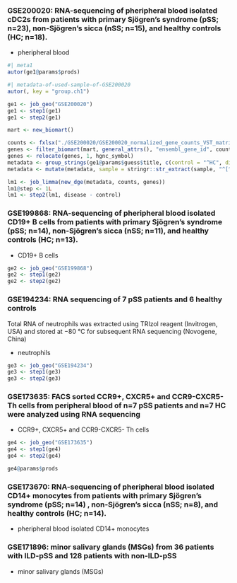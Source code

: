 
### GSE200020: RNA-sequencing of pheripheral blood isolated cDC2s from patients with primary Sjögren’s syndrome (pSS; n=23), non-Sjögren’s sicca (nSS; n=15), and healthy controls (HC; n=18).

- pheripheral blood

```r
#| meta1
autor(ge1@params$prods)
```

```r
#| metadata-of-used-sample-of-GSE200020
autor(, key = "group.ch1")
```

```r
ge1 <- job_geo("GSE200020")
ge1 <- step1(ge1)
ge1 <- step2(ge1)
```

```r
mart <- new_biomart()

counts <- fxlsx("./GSE200020/GSE200020_normalized_gene_counts_VST_matrix_Discovery.xlsx")
genes <- filter_biomart(mart, general_attrs(), "ensembl_gene_id", counts$X1)
genes <- relocate(genes, 1, hgnc_symbol)
metadata <- group_strings(ge1@params$guess$title, c(control = "^HC", disease = "pSS"), "sample")
metadata <- mutate(metadata, sample = stringr::str_extract(sample, "^[^ ]+"))

lm1 <- job_limma(new_dge(metadata, counts, genes))
lm1@step <- 1L
lm1 <- step2(lm1, disease - control)
```

### GSE199868: RNA-sequencing of pheripheral blood isolated CD19+ B cells from patients with primary Sjögren’s syndrome (pSS; n=14), non-Sjögren’s sicca (nSS; n=11), and healthy controls (HC; n=13).

- CD19+ B cells

```r
ge2 <- job_geo("GSE199868")
ge2 <- step1(ge2)
ge2 <- step2(ge2)
```

### GSE194234: RNA sequencing of 7 pSS patients and 6 healthy controls

Total RNA of neutrophils was extracted using TRIzol reagent (Invitrogen, USA) and stored at −80 °C for subsequent RNA sequencing (Novogene, China)

- neutrophils

```r
ge3 <- job_geo("GSE194234")
ge3 <- step1(ge3)
ge3 <- step2(ge3)
```

### GSE173635: FACS sorted CCR9+, CXCR5+ and CCR9-CXCR5- Th cells from peripheral blood of n=7 pSS patients and n=7 HC were analyzed using RNA sequencing

- CCR9+, CXCR5+ and CCR9-CXCR5- Th cells

```r
ge4 <- job_geo("GSE173635")
ge4 <- step1(ge4)
ge4 <- step2(ge4)

ge4@params$prods
```

### GSE173670: RNA-sequencing of pheripheral blood isolated CD14+ monocytes from patients with primary Sjögren’s syndrome (pSS; n=14) , non-Sjögren’s sicca (nSS; n=8), and healthy controls (HC; n=14).

- pheripheral blood isolated CD14+ monocytes

### GSE171896: minor salivary glands (MSGs) from 36 patients with ILD-pSS and 128 patients with non-ILD-pSS

- minor salivary glands (MSGs)
